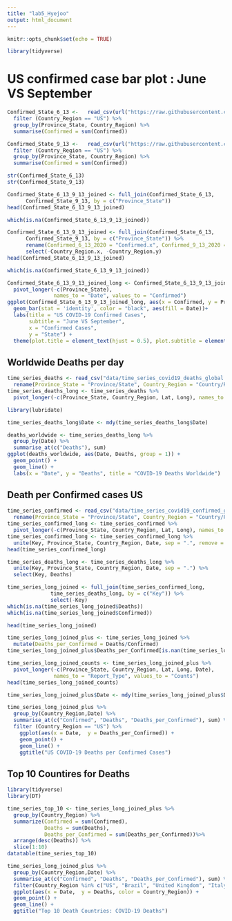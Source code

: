 ```yaml
---
title: "lab5_Hyejoo"
output: html_document
---
```


```r
knitr::opts_chunk$set(echo = TRUE)
```

```r
library(tidyverse)
```

# US confirmed case bar plot : June VS September
```r
Confirmed_State_6_13 <-   read_csv(url("https://raw.githubusercontent.com/CSSEGISandData/COVID-19/master/csse_covid_19_data/csse_covid_19_daily_reports/06-13-2020.csv")) %>%
  filter (Country_Region == "US") %>% 
  group_by(Province_State, Country_Region) %>% 
  summarise(Confirmed = sum(Confirmed)) 
```
```r
Confirmed_State_9_13 <-   read_csv(url("https://raw.githubusercontent.com/CSSEGISandData/COVID-19/master/csse_covid_19_data/csse_covid_19_daily_reports/09-13-2020.csv")) %>% 
  filter (Country_Region == "US") %>% 
  group_by(Province_State, Country_Region) %>% 
  summarise(Confirmed = sum(Confirmed)) 
```

```r
str(Confirmed_State_6_13)
str(Confirmed_State_9_13)
```

```r
Confirmed_State_6_13_9_13_joined <- full_join(Confirmed_State_6_13,
      Confirmed_State_9_13, by = c("Province_State"))
head(Confirmed_State_6_13_9_13_joined)
```

```r
which(is.na(Confirmed_State_6_13_9_13_joined))
```
```r
Confirmed_State_6_13_9_13_joined <- full_join(Confirmed_State_6_13,
      Confirmed_State_9_13, by = c("Province_State")) %>% 
      rename(Confirmed_6_13_2020 = "Confirmed.x", Confirmed_9_13_2020 = "Confirmed.y") %>% 
      select(-Country_Region.x, -Country_Region.y)
head(Confirmed_State_6_13_9_13_joined)
```

```r
which(is.na(Confirmed_State_6_13_9_13_joined))
```

```r
Confirmed_State_6_13_9_13_joined_long <- Confirmed_State_6_13_9_13_joined %>% 
  pivot_longer(-c(Province_State),
               names_to = "Date", values_to = "Confirmed")
ggplot(Confirmed_State_6_13_9_13_joined_long, aes(x = Confirmed, y = Province_State)) + 
  geom_bar(stat = 'identity', color = "black", aes(fill = Date))+ 
  labs(title = "US COVID-19 Confirmed Cases",
       subtitle = "June VS September",
       x = "Confirmed Cases", 
       y = "State") +  
  theme(plot.title = element_text(hjust = 0.5), plot.subtitle = element_text(hjust = 0.5))
```

## Worldwide Deaths per day
```r
time_series_deaths <- read_csv("data/time_series_covid19_deaths_global.csv")%>%
  rename(Province_State = "Province/State", Country_Region = "Country/Region")
time_series_deaths_long <- time_series_deaths %>% 
  pivot_longer(-c(Province_State, Country_Region, Lat, Long), names_to = "Date", values_to = "Deaths")
```

```r
library(lubridate)
```

```r
time_series_deaths_long$Date <- mdy(time_series_deaths_long$Date)
```

```r
deaths_worldwide <- time_series_deaths_long %>% 
  group_by(Date) %>% 
  summarise_at(c("Deaths"), sum)
ggplot(deaths_worldwide, aes(Date, Deaths, group = 1)) + 
  geom_point() + 
  geom_line() + 
  labs(x = "Date", y = "Deaths", title = "COVID-19 Deaths Worldwide")
```

## Death per Confirmed cases US

```r
time_series_confirmed <- read_csv("data/time_series_covid19_confirmed_global.csv")%>%
  rename(Province_State = "Province/State", Country_Region = "Country/Region")
time_series_confirmed_long <- time_series_confirmed %>% 
  pivot_longer(-c(Province_State, Country_Region, Lat, Long), names_to = "Date", values_to = "Confirmed")
time_series_confirmed_long <- time_series_confirmed_long %>% 
  unite(Key, Province_State, Country_Region, Date, sep = ".", remove = FALSE)
head(time_series_confirmed_long)
```
```r
time_series_deaths_long <- time_series_deaths_long %>% 
  unite(Key, Province_State, Country_Region, Date, sep = ".") %>% 
  select(Key, Deaths)
```

```r
time_series_long_joined <- full_join(time_series_confirmed_long,
              time_series_deaths_long, by = c("Key")) %>% 
              select(-Key)
which(is.na(time_series_long_joined$Deaths))
which(is.na(time_series_long_joined$Confirmed))
```
```r
head(time_series_long_joined)
```

```r
time_series_long_joined_plus <- time_series_long_joined %>% 
  mutate(Deaths_per_Confirmed = Deaths/Confirmed)
time_series_long_joined_plus$Deaths_per_Confirmed[is.nan(time_series_long_joined_plus$Deaths_per_Confirmed)] <- 0
```

```r
time_series_long_joined_counts <- time_series_long_joined_plus %>% 
  pivot_longer(-c(Province_State, Country_Region, Lat, Long, Date),
               names_to = "Report_Type", values_to = "Counts")
head(time_series_long_joined_counts)
```

```r
time_series_long_joined_plus$Date <- mdy(time_series_long_joined_plus$Date)
```

```r
time_series_long_joined_plus %>% 
  group_by(Country_Region,Date) %>% 
  summarise_at(c("Confirmed", "Deaths", "Deaths_per_Confirmed"), sum) %>% 
  filter (Country_Region == "US") %>% 
    ggplot(aes(x = Date,  y = Deaths_per_Confirmed)) + 
    geom_point() +
    geom_line() + 
    ggtitle("US COVID-19 Deaths per Confirmed Cases")
```

## Top 10 Countires for Deaths

```r
library(tidyverse)
library(DT)
```


```r
time_series_top_10 <- time_series_long_joined_plus %>% 
  group_by(Country_Region) %>% 
  summarize(Confirmed = sum(Confirmed),
            Deaths = sum(Deaths),
            Deaths_per_Confirmed = sum(Deaths_per_Confirmed))%>% 
  arrange(desc(Deaths)) %>% 
  slice(1:10)
datatable(time_series_top_10)
```

```r
time_series_long_joined_plus %>% 
  group_by(Country_Region,Date) %>% 
  summarise_at(c("Confirmed", "Deaths", "Deaths_per_Confirmed"), sum) %>% 
  filter(Country_Region %in% c("US", "Brazil", "United Kingdom", "Italy", "Mexico", "India", "France", "Spain", "Iran", "Peru")) %>% 
  ggplot(aes(x = Date,  y = Deaths, color = Country_Region)) + 
  geom_point() + 
  geom_line() + 
  ggtitle("Top 10 Death Countries: COVID-19 Deaths")
```



